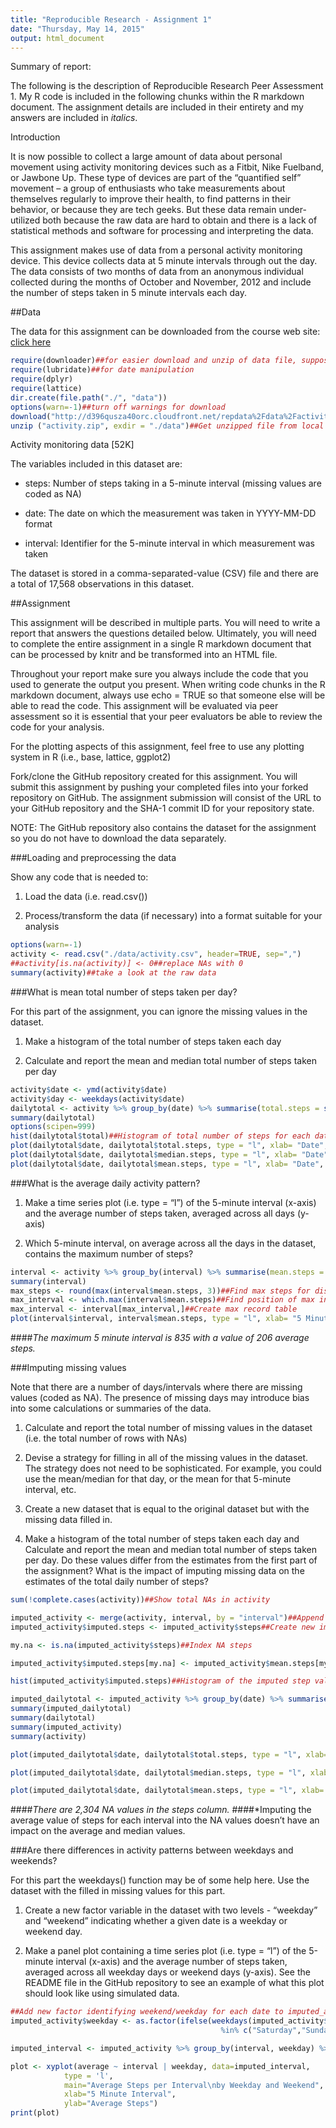 ```yaml
---
title: "Reproducible Research - Assignment 1"
date: "Thursday, May 14, 2015"
output: html_document
---
```

Summary of report:

The following is the description of Reproducible Research Peer Assessment 1.  My R code is included in the following chunks within the R markdown document.  The assignment details are included in their entirety and my answers are included in *italics*.  


Introduction

It is now possible to collect a large amount of data about personal movement using activity monitoring devices such as a Fitbit, Nike Fuelband, or Jawbone Up. These type of devices are part of the "quantified self" movement -- a group of enthusiasts who take measurements about themselves regularly to improve their health, to find patterns in their behavior, or because they are tech geeks. But these data remain under-utilized both because the raw data are hard to obtain and there is a lack of statistical methods and software for processing and interpreting the data.

This assignment makes use of data from a personal activity monitoring device. This device collects data at 5 minute intervals through out the day. The data consists of two months of data from an anonymous individual collected during the months of October and November, 2012 and include the number of steps taken in 5 minute intervals each day.

##Data

The data for this assignment can be downloaded from the course web site:
[click here](https://d396qusza40orc.cloudfront.net/repdata%2Fdata%2Factivity.zip)
    

```r
require(downloader)##for easier download and unzip of data file, supposedly
require(lubridate)##for date manipulation
require(dplyr)
require(lattice)
dir.create(file.path("./", "data"))
options(warn=-1)##turn off warnings for download
download("http://d396qusza40orc.cloudfront.net/repdata%2Fdata%2Factivity.zip", dest="activity.zip", mode="wb") 
unzip ("activity.zip", exdir = "./data")##Get unzipped file from local working directory
```

Activity monitoring data [52K]

The variables included in this dataset are:

* steps: Number of steps taking in a 5-minute interval (missing values are coded as NA)

* date: The date on which the measurement was taken in YYYY-MM-DD format

* interval: Identifier for the 5-minute interval in which measurement was taken

The dataset is stored in a comma-separated-value (CSV) file and there are a total of 17,568 observations in this dataset.
  
##Assignment

This assignment will be described in multiple parts. You will need to write a report that answers the questions detailed below. Ultimately, you will need to complete the entire assignment in a single R markdown document that can be processed by knitr and be transformed into an HTML file.

Throughout your report make sure you always include the code that you used to generate the output you present. When writing code chunks in the R markdown document, always use echo = TRUE so that someone else will be able to read the code. This assignment will be evaluated via peer assessment so it is essential that your peer evaluators be able to review the code for your analysis.

For the plotting aspects of this assignment, feel free to use any plotting system in R (i.e., base, lattice, ggplot2)

Fork/clone the GitHub repository created for this assignment. You will submit this assignment by pushing your completed files into your forked repository on GitHub. The assignment submission will consist of the URL to your GitHub repository and the SHA-1 commit ID for your repository state.

NOTE: The GitHub repository also contains the dataset for the assignment so you do not have to download the data separately.

###Loading and preprocessing the data

Show any code that is needed to:

  1. Load the data (i.e. read.csv())
  
  2. Process/transform the data (if necessary) into a format suitable for your analysis

```r
options(warn=-1)
activity <- read.csv("./data/activity.csv", header=TRUE, sep=",")
##activity[is.na(activity)] <- 0##replace NAs with 0
summary(activity)##take a look at the raw data
```

###What is mean total number of steps taken per day?

For this part of the assignment, you can ignore the missing values in the dataset.

  1. Make a histogram of the total number of steps taken each day
  
  2. Calculate and report the mean and median total number of steps taken per day
    
```r
activity$date <- ymd(activity$date)
activity$day <- weekdays(activity$date)
dailytotal <- activity %>% group_by(date) %>% summarise(total.steps = sum(steps, na.rm=TRUE), mean.steps = mean(steps, na.rm=TRUE), median.steps = median(steps, na.rm=TRUE) )
summary(dailytotal)
options(scipen=999)
hist(dailytotal$total)##Histogram of total number of steps for each date
plot(dailytotal$date, dailytotal$total.steps, type = "l", xlab= "Date", ylab = "Total Steps")
plot(dailytotal$date, dailytotal$median.steps, type = "l", xlab= "Date", ylab = "Median Steps")
plot(dailytotal$date, dailytotal$mean.steps, type = "l", xlab= "Date", ylab = "Average Steps")
```
    
###What is the average daily activity pattern?

1. Make a time series plot (i.e. type = "l") of the 5-minute interval (x-axis) and the
average number of steps taken, averaged across all days (y-axis)
    
2. Which 5-minute interval, on average across all the days in the dataset, contains the
maximum number of steps?

    
```r
interval <- activity %>% group_by(interval) %>% summarise(mean.steps = mean(steps, na.rm=TRUE))
summary(interval)
max_steps <- round(max(interval$mean.steps, 3))##Find max steps for display
max_interval <- which.max(interval$mean.steps)##Find position of max interval
max_interval <- interval[max_interval,]##Create max record table
plot(interval$interval, interval$mean.steps, type = "l", xlab= "5 Minute Interval", ylab = "Average Steps", main =  paste("Average Steps per 5 Minute Interval\n", "Max Interval:",                                                                                                            max_interval[,1], "Average Steps:",max_steps))
```


####*The maximum 5 minute interval is 835 with a value of 206 average steps.*

###Imputing missing values

Note that there are a number of days/intervals where there are missing values (coded as NA). The presence of missing days may introduce bias into some calculations or summaries of the data.

1. Calculate and report the total number of missing values in the dataset (i.e. the total number of rows with NAs)

2. Devise a strategy for filling in all of the missing values in the dataset. The strategy does not need to be sophisticated. For example, you could use the mean/median for that day, or the mean for that 5-minute interval, etc.

3. Create a new dataset that is equal to the original dataset but with the missing data filled in.

4. Make a histogram of the total number of steps taken each day and Calculate and report the mean and median total number of steps taken per day. Do these values differ from the estimates from the first part of the assignment? What is the impact of imputing missing data on the estimates of the total daily number of steps?

```r
sum(!complete.cases(activity))##Show total NAs in activity

imputed_activity <- merge(activity, interval, by = "interval")##Append mean.steps column for each date
imputed_activity$imputed.steps <- imputed_activity$steps##Create new imputed steps column

my.na <- is.na(imputed_activity$steps)##Index NA steps

imputed_activity$imputed.steps[my.na] <- imputed_activity$mean.steps[my.na]##Replace NAs with mean.steps

hist(imputed_activity$imputed.steps)##Histogram of the imputed step values

imputed_dailytotal <- imputed_activity %>% group_by(date) %>% summarise(total.steps = sum(imputed.steps, na.rm=TRUE), mean.steps = mean(imputed.steps, na.rm=TRUE), median.steps = median(imputed.steps, na.rm=TRUE) )##Calculate total, average and median steps per day with imputed steps
summary(imputed_dailytotal)
summary(dailytotal)
summary(imputed_activity)
summary(activity)

plot(imputed_dailytotal$date, dailytotal$total.steps, type = "l", xlab= "Date", ylab = "Total Steps")

plot(imputed_dailytotal$date, dailytotal$median.steps, type = "l", xlab= "Date", ylab = "Median Steps")

plot(imputed_dailytotal$date, dailytotal$mean.steps, type = "l", xlab= "Date", ylab = "Average Steps")
```


####*There are 2,304 NA values in the steps column.*
####*Imputing the average value of steps for each interval into the NA values doesn't have an impact on the average and median values.

###Are there differences in activity patterns between weekdays and weekends?

For this part the weekdays() function may be of some help here. Use the dataset with the filled in missing values for this part.

1. Create a new factor variable in the dataset with two levels - "weekday" and "weekend" indicating whether a given date is a weekday or weekend day.

2. Make a panel plot containing a time series plot (i.e. type = "l") of the 5-minute interval (x-axis) and the average number of steps taken, averaged across all weekday days or weekend days (y-axis). See the README file in the GitHub repository to see an example of what this plot should look like using simulated data.

```r

##Add new factor identifying weekend/weekday for each date to imputed_activity
imputed_activity$weekday <- as.factor(ifelse(weekdays(imputed_activity$date) 
                                               %in% c("Saturday","Sunday"), "Weekend", "Weekday"))##Create factor with levels Weekday and Weekend

imputed_interval <- imputed_activity %>% group_by(interval, weekday) %>% summarise(average = mean(imputed.steps))

plot <- xyplot(average ~ interval | weekday, data=imputed_interval, 
            type = 'l',
            main="Average Steps per Interval\nby Weekday and Weekend",
            xlab="5 Minute Interval",
            ylab="Average Steps")
print(plot)
```
